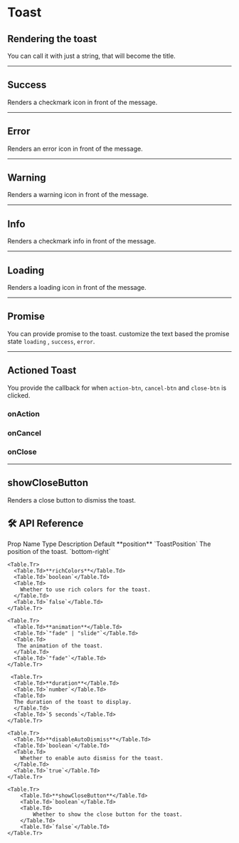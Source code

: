 
# Toast

## Rendering the toast

You can call it with just a string, that will become the title.

<BasicToast />

---

## Success

Renders a checkmark icon in front of the message.

<ToastsExample type="s" />

---

## Error

Renders an error icon in front of the message.

<ToastsExample type="e" />

---

## Warning

Renders a warning icon in front of the message.

<ToastsExample type="w" />

---

## Info

Renders a checkmark info in front of the message.

<ToastsExample type="i" />

---

## Loading

Renders a loading icon in front of the message.

<ToastsExample type="l" />

---

## Promise

You can provide promise to the toast. customize the text based the promise state `loading` , `success`, `error`.

<PromiseToast />

---

## Actioned Toast

You provide the callback for when `action-btn`, `cancel-btn` and `close-btn` is clicked.

### onAction

<ActionToast type="action" />

### onCancel

<ActionToast type="cancel" />

### onClose

<ActionToast type="close" />

---

## showCloseButton

Renders a close button to dismiss the toast.

<ToastsExample type="w-c" />

## 🛠 API Reference

<Table>
  <thead>
    <Table.Tr>
      <Table.Th>Prop Name </Table.Th>
      <Table.Th>Type</Table.Th>
      <Table.Th>Description</Table.Th>
      <Table.Th>Default</Table.Th>
    </Table.Tr>
  </thead>
  <tbody>
    <Table.Tr>
      <Table.Td>**position**</Table.Td>
      <Table.Td>`ToastPosition`</Table.Td>
      <Table.Td>The position of the toast.</Table.Td>
      <Table.Td>`bottom-right`</Table.Td>
    </Table.Tr>

    <Table.Tr>
      <Table.Td>**richColors**</Table.Td>
      <Table.Td>`boolean`</Table.Td>
      <Table.Td>
        Whether to use rich colors for the toast.
      </Table.Td>
      <Table.Td>`false`</Table.Td>
    </Table.Tr>

    <Table.Tr>
      <Table.Td>**animation**</Table.Td>
      <Table.Td>`"fade" | "slide"`</Table.Td>
      <Table.Td>
       The animation of the toast.
      </Table.Td>
      <Table.Td>`"fade"`</Table.Td>
    </Table.Tr>

     <Table.Tr>
      <Table.Td>**duration**</Table.Td>
      <Table.Td>`number`</Table.Td>
      <Table.Td>
      The duration of the toast to display.
      </Table.Td>
      <Table.Td>`5 seconds`</Table.Td>
    </Table.Tr>

    <Table.Tr>
      <Table.Td>**disableAutoDismiss**</Table.Td>
      <Table.Td>`boolean`</Table.Td>
      <Table.Td>
        Whether to enable auto dismiss for the toast.
      </Table.Td>
      <Table.Td>`true`</Table.Td>
    </Table.Tr>

    <Table.Tr>
        <Table.Td>**showCloseButton**</Table.Td>
        <Table.Td>`boolean`</Table.Td>
        <Table.Td>
            Whether to show the close button for the toast.
        </Table.Td>
        <Table.Td>`false`</Table.Td>
    </Table.Tr>

  </tbody>
</Table>
